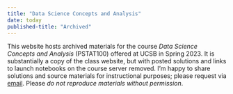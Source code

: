 ```yaml
---
title: "Data Science Concepts and Analysis"
date: today
published-title: "Archived"
---
```


This website hosts archived materials for the course *Data Science Concepts and Analysis* (PSTAT100) offered at UCSB in Spring 2023. It is substantially a copy of the class website, but with posted solutions and links to launch notebooks on the course server removed. I'm happy to share solutions and source materials for instructional purposes; please request via [email](truiz01@calpoly.edu). Please *do not reproduce materials without permission*.